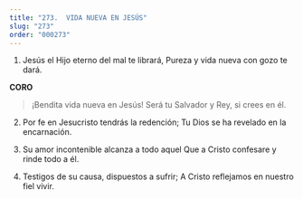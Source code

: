 ```yaml
---
title: "273.  VIDA NUEVA EN JESÚS"
slug: "273"
order: "000273"
---
```


1. Jesús el Hijo eterno del mal te librará, Pureza y vida nueva con gozo te dará.

**CORO**
> ¡Bendita vida nueva en Jesús!
Será tu Salvador y Rey, si crees en él.

2. Por fe en Jesucristo tendrás la redención; Tu Dios se ha revelado en la encarnación.

3. Su amor incontenible alcanza a todo aquel Que a Cristo confesare y rinde todo a él.

4. Testigos de su causa, dispuestos a sufrir; A Cristo reflejamos en nuestro fiel vivir.

